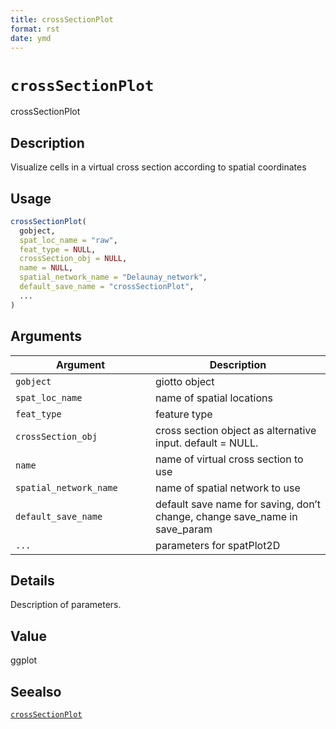 ```yaml
--- 
title: crossSectionPlot 
format: rst 
date: ymd 
--- 
```

# `crossSectionPlot`

crossSectionPlot


## Description

Visualize cells in a virtual cross section according to spatial coordinates


## Usage

```r
crossSectionPlot(
  gobject,
  spat_loc_name = "raw",
  feat_type = NULL,
  crossSection_obj = NULL,
  name = NULL,
  spatial_network_name = "Delaunay_network",
  default_save_name = "crossSectionPlot",
  ...
)
```


## Arguments

Argument      |Description
------------- |----------------
`gobject`     |     giotto object
`spat_loc_name`     |     name of spatial locations
`feat_type`     |     feature type
`crossSection_obj`     |     cross section object as alternative input. default = NULL.
`name`     |     name of virtual cross section to use
`spatial_network_name`     |     name of spatial network to use
`default_save_name`     |     default save name for saving, don't change, change save_name in save_param
`...`     |     parameters for spatPlot2D


## Details

Description of parameters.


## Value

ggplot


## Seealso

[`crossSectionPlot`](#crosssectionplot)



